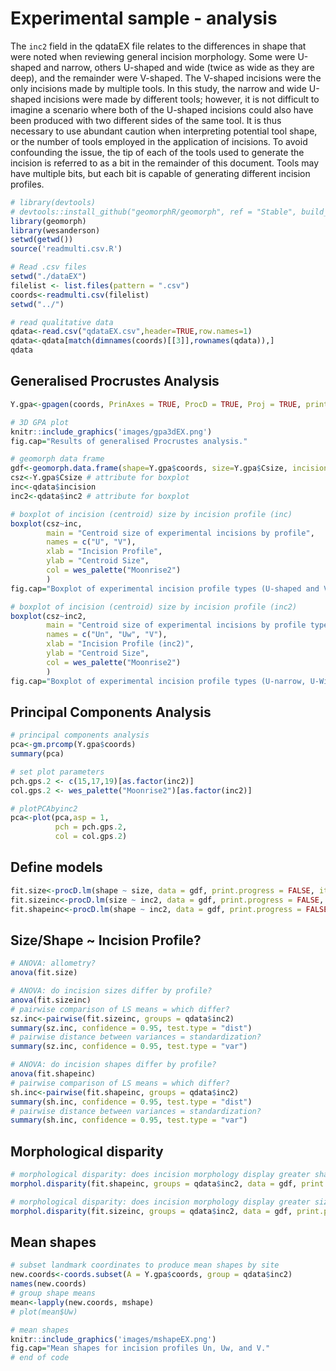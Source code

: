 # Experimental sample - analysis

The `inc2` field in the qdataEX file relates to the differences in shape that were noted when reviewing general incision morphology. Some were U-shaped and narrow, others U-shaped and wide (twice as wide as they are deep), and the remainder were V-shaped. The V-shaped incisions were the only incisions made by multiple tools. In this study, the narrow and wide U-shaped incisions were made by different tools; however, it is not difficult to imagine a scenario where both of the U-shaped incisions could also have been produced with two different sides of the same tool. It is thus necessary to use abundant caution when interpreting potential tool shape, or the number of tools employed in the application of incisions. To avoid confounding the issue, the tip of each of the tools used to generate the incision is referred to as a bit in the remainder of this document. Tools may have multiple bits, but each bit is capable of generating different incision profiles.

```r
# library(devtools)
# devtools::install_github("geomorphR/geomorph", ref = "Stable", build_vignettes = TRUE)
library(geomorph)
library(wesanderson)
setwd(getwd())
source('readmulti.csv.R')

# Read .csv files
setwd("./dataEX")
filelist <- list.files(pattern = ".csv")
coords<-readmulti.csv(filelist)
setwd("../")

# read qualitative data
qdata<-read.csv("qdataEX.csv",header=TRUE,row.names=1)
qdata<-qdata[match(dimnames(coords)[[3]],rownames(qdata)),]
qdata
```

## Generalised Procrustes Analysis

```r
Y.gpa<-gpagen(coords, PrinAxes = TRUE, ProcD = TRUE, Proj = TRUE, print.progress = FALSE)

# 3D GPA plot
knitr::include_graphics('images/gpa3dEX.png')
fig.cap="Results of generalised Procrustes analysis."

# geomorph data frame
gdf<-geomorph.data.frame(shape=Y.gpa$coords, size=Y.gpa$Csize, incision=qdata$incision, inc2=qdata$inc2)
csz<-Y.gpa$Csize # attribute for boxplot
inc<-qdata$incision
inc2<-qdata$inc2 # attribute for boxplot

# boxplot of incision (centroid) size by incision profile (inc)
boxplot(csz~inc, 
        main = "Centroid size of experimental incisions by profile",
        names = c("U", "V"),
        xlab = "Incision Profile",
        ylab = "Centroid Size",
        col = wes_palette("Moonrise2")
        )
fig.cap="Boxplot of experimental incision profile types (U-shaped and V-shaped)."

# boxplot of incision (centroid) size by incision profile (inc2)
boxplot(csz~inc2, 
        main = "Centroid size of experimental incisions by profile type",
        names = c("Un", "Uw", "V"),
        xlab = "Incision Profile (inc2)",
        ylab = "Centroid Size",
        col = wes_palette("Moonrise2")
        )
fig.cap="Boxplot of experimental incision profile types (U-narrow, U-Wide, and V)."
```

## Principal Components Analysis

```r
# principal components analysis
pca<-gm.prcomp(Y.gpa$coords)
summary(pca)

# set plot parameters
pch.gps.2 <- c(15,17,19)[as.factor(inc2)]
col.gps.2 <- wes_palette("Moonrise2")[as.factor(inc2)]

# plotPCAbyinc2
pca<-plot(pca,asp = 1,
          pch = pch.gps.2,
          col = col.gps.2)
```

## Define models

```r
fit.size<-procD.lm(shape ~ size, data = gdf, print.progress = FALSE, iter = 9999)
fit.sizeinc<-procD.lm(size ~ inc2, data = gdf, print.progress = FALSE, iter = 9999)
fit.shapeinc<-procD.lm(shape ~ inc2, data = gdf, print.progress = FALSE, iter = 9999)
```

## Size/Shape ~ Incision Profile?

```r
# ANOVA: allometry?
anova(fit.size)

# ANOVA: do incision sizes differ by profile?
anova(fit.sizeinc)
# pairwise comparison of LS means = which differ?
sz.inc<-pairwise(fit.sizeinc, groups = qdata$inc2)
summary(sz.inc, confidence = 0.95, test.type = "dist")
# pairwise distance between variances = standardization?
summary(sz.inc, confidence = 0.95, test.type = "var")

# ANOVA: do incision shapes differ by profile?
anova(fit.shapeinc)
# pairwise comparison of LS means = which differ?
sh.inc<-pairwise(fit.shapeinc, groups = qdata$inc2)
summary(sh.inc, confidence = 0.95, test.type = "dist")
# pairwise distance between variances = standardization?
summary(sh.inc, confidence = 0.95, test.type = "var")
```

## Morphological disparity

```r
# morphological disparity: does incision morphology display greater shape variation among individuals relative to incision profile shape?
morphol.disparity(fit.shapeinc, groups = qdata$inc2, data = gdf, print.progress = FALSE, iter = 9999)

# morphological disparity: does incision morphology display greater size variation among individuals relative to incision profile size?
morphol.disparity(fit.sizeinc, groups = qdata$inc2, data = gdf, print.progress = FALSE, iter = 9999)
```

## Mean shapes

```r
# subset landmark coordinates to produce mean shapes by site
new.coords<-coords.subset(A = Y.gpa$coords, group = qdata$inc2)
names(new.coords)
# group shape means
mean<-lapply(new.coords, mshape)
# plot(mean$Uw)

# mean shapes
knitr::include_graphics('images/mshapeEX.png')
fig.cap="Mean shapes for incision profiles Un, Uw, and V."
# end of code
```
